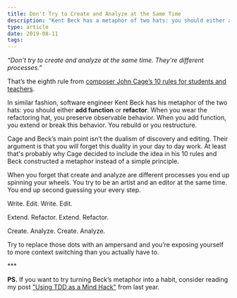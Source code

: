 ```yaml
---
title: Don't Try to Create and Analyze at the Same Time
description: "Kent Beck has a metaphor of two hats: you should either add function or refactor."
type: article
date: 2019-08-11
tags:
---
```


_“Don’t try to create and analyze at the same time. They're different processes.”_

That’s the eighth rule from [composer John Cage’s 10 rules for students and teachers](/images/john-cage-10-rules.jpg).

In similar fashion, software engineer Kent Beck has his metaphor of the two hats: you should either **add function** or **refactor**. When you wear the refactoring hat, you preserve observable behavior. When you add function, you extend or break this behavior. You rebuild or you restructure.

Cage and Beck’s main point isn’t the dualism of discovery and editing. Their argument is that you will forget this duality in your day to day work. At least that's probably why Cage decided to include the idea in his 10 rules and Beck constructed a metaphor instead of a simple principle.

When you forget that create and analyze are different processes you end up spinning your wheels. You try to be an artist and an editor at the same time. You end up second guessing your every step.

Write. Edit. Write. Edit.

Extend. Refactor. Extend. Refactor.

Create. Analyze. Create. Analyze.

Try to replace those dots with an ampersand and you’re exposing yourself to more context switching than you actually have to.

\*\*\*

**PS.** If you want to try turning Beck’s metaphor into a habit, consider reading my post ["Using TDD as a Mind Hack"](https://www.flashover.blog/posts/using-tdd-as-a-mind-hack/) from last year.
